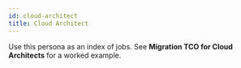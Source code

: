 ```yaml
---
id: cloud-architect
title: Cloud Architect
---
```


Use this persona as an index of jobs. See **Migration TCO for Cloud Architects** for a worked example.
